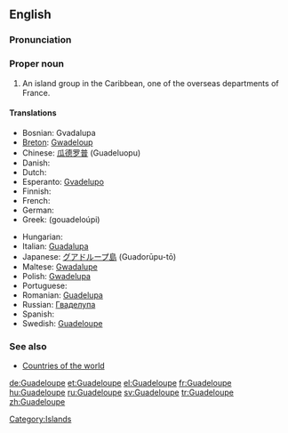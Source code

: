 ==English==
{{wikipedia}}
===Pronunciation===
{{rfp}}

===Proper noun===
{{en-proper noun}}

# An island group in the Caribbean, one of the overseas departments of France.

====Translations====
{{trans-top|overseas department of France}}
* Bosnian: Gvadalupa {{f}}
* [[Breton]]: [[Gwadeloup]]
* Chinese: [[瓜德罗普]] (Guadeluopu)
* Danish: {{t-|da|Guadeloupe}}
* Dutch: {{t-|nl|Guadeloupe}}
* Esperanto: [[Gvadelupo]]
* Finnish: {{t-|fi|Guadeloupe}}
* French: {{t+|fr|Guadeloupe|f}}
* German: {{t+|de|Guadeloupe}}
* Greek: {{t|el|Γουαδελούπη|f|sc=Grek}} (gouadeloúpi)
{{trans-mid}}
* Hungarian: {{t+|hu|Guadeloupe}}
* Italian: [[Guadalupa]]
* Japanese: [[グアドループ島]] (Guadorūpu-tō)
* Maltese: [[Gwadalupe]]
* Polish: [[Gwadelupa]]
* Portuguese: {{t-|pt|Guadalupe}}
* Romanian: [[Guadelupa]] {{f}}
* Russian: [[Гваделупа]]
* Spanish: {{t+|es|Guadalupe}}
* Swedish: [[Guadeloupe#Spanish|Guadeloupe]]
{{trans-bottom}}

===See also===
*[[Appendix:Countries of the world|Countries of the world]]

[[Category:Islands]]

[[de:Guadeloupe]]
[[et:Guadeloupe]]
[[el:Guadeloupe]]
[[fr:Guadeloupe]]
[[hu:Guadeloupe]]
[[ru:Guadeloupe]]
[[sv:Guadeloupe]]
[[tr:Guadeloupe]]
[[zh:Guadeloupe]]